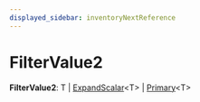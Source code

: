 ```yaml
---
displayed_sidebar: inventoryNextReference
---
```



# FilterValue2

 **FilterValue2**: T \| [ExpandScalar](../inventory_next.ExpandScalar/page.mdx)&#60;T&#62; \| [Primary](../inventory_next.Primary/page.mdx)&#60;T&#62;
